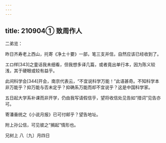 ```yaml
---
---
---
```

title: 210904① 致周作人
---




二弟览：

昨日齐寿老上西山，托寄《净土十要》一部，笔三支并信，自然应该已经收到了。

エロ样[343]之童话我未细看，但我想多译几篇，或者竟出单行本，因为陈义较浅，其于硬眼或较有益乎。

此间科学会[344]开会，南京代表云，“不宜说科学万能！”此语甚奇。不知科学本非万能乎？抑万能与否未定乎？抑确系万能而却不宜说乎？这是中国科学家。

五日起大学系补课而非开学，仍由我写请假信乎，望将收信处见告如“措词”见告亦可。

寄潘垂统之《小说月报》已可付邮乎？望告地址。

附上孙公信，可见彼之“搁起”情形也。

兄树上 八〔九〕月四日